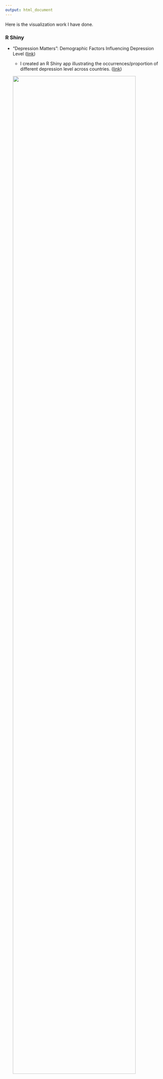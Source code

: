 ```yaml
---
output: html_document
---
```


Here is the visualization work I have done.

### R Shiny

 * "Depression Matters": Demographic Factors Influencing Depression Level ([link](https://doloreshqq.github.io/p8105_final.github.io/index.html))
 
    * I created an R Shiny app illustrating the occurrences/proportion of different depression level across countries. ([link](https://doloreshqq.shinyapps.io/r_shiny_for_p8105/))

    <img src="images/r_shiny_depression.png" style="width:90%">